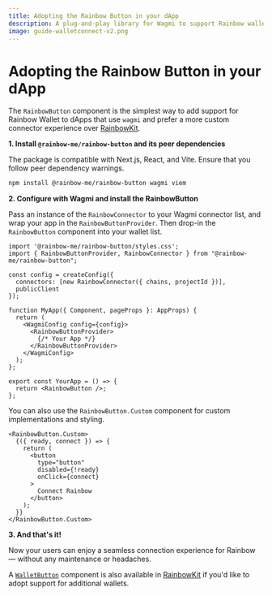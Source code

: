 ```yaml
---
title: Adopting the Rainbow Button in your dApp
description: A plug-and-play library for Wagmi to support Rainbow wallets in your dApp
image: guide-walletconnect-v2.png
---
```


# Adopting the Rainbow Button in your dApp

The `RainbowButton` component is the simplest way to add support for Rainbow Wallet to dApps that use `wagmi` and prefer a more custom connector experience over [RainbowKit](https://www.rainbowkit.com/docs/installation).

**1. Install `@rainbow-me/rainbow-button` and its peer dependencies**

The package is compatible with Next.js, React, and Vite. Ensure that you follow peer dependency warnings.

```bash
npm install @rainbow-me/rainbow-button wagmi viem
```

**2. Configure with Wagmi and install the RainbowButton**

Pass an instance of the `RainbowConnector` to your Wagmi connector list, and wrap your app in the `RainbowButtonProvider`. Then drop-in the `RainbowButton` component into your wallet list.

```tsx
import '@rainbow-me/rainbow-button/styles.css';
import { RainbowButtonProvider, RainbowConnector } from "@rainbow-me/rainbow-button";

const config = createConfig({
  connectors: [new RainbowConnector({ chains, projectId })],
  publicClient
});

function MyApp({ Component, pageProps }: AppProps) {
  return (
    <WagmiConfig config={config}>
      <RainbowButtonProvider>
        {/* Your App */}
      </RainbowButtonProvider>
    </WagmiConfig>
  );
};

export const YourApp = () => {
  return <RainbowButton />;
};
```

You can also use the `RainbowButton.Custom` component for custom implementations and styling.

```tsx
<RainbowButton.Custom>
  {({ ready, connect }) => {
    return (
      <button
        type="button"
        disabled={!ready}
        onClick={connect}
      >
        Connect Rainbow
      </button>
    );
  }}
</RainbowButton.Custom>
```

**3. And that's it!**

Now your users can enjoy a seamless connection experience for Rainbow — without any maintenance or headaches.

A [`WalletButton`](https://www.rainbowkit.com/docs/wallet-button) component is also available in [RainbowKit](https://www.rainbowkit.com/docs/installation) if you'd like to adopt support for additional wallets.
